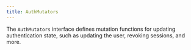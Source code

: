 ```yaml
---
title: AuthMutators
---
```


The `AuthMutators` interface defines mutation functions for updating authentication state, such as updating the user, revoking sessions, and more.

<AutoTypeTable path="../src/types/auth-mutators.ts" name="AuthMutators" /> 